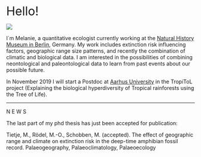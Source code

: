 


<div class="wrapper"></div>

<br>

<!-- <div style="background-color:lightgrey"> -->
<!--   <font size="5"> -->
<!--   <font color="red"> -->
<!--   NEWS : -->
<!--   </font> -->
<!--   Our paper on [Diversity partitioning in the Phanerozoic](https://www.pnas.org/content/early/2018/12/13/1814487116) in PNAS -->
<!--   </font> -->
<!-- </div> -->


 <font size="6">Hello!</font> 

<div style="width:200px; height=1700px">
![](portrait.jpg) 
</div>

I`m Melanie, a quantitative ecologist currently working at the [Natural History Museum in Berlin](https://www.naturkundemuseum.berlin/en/einblicke/mitarbeiter/melanie.tietje), Germany. My work includes extinction risk influencing factors, geographic range size patterns, and recently the combination of climatic and biological data. I am interested in the possibilities of combining neontological and paleontological data to learn from past events about our possible future. 

In November 2019 I will start a Postdoc at [Aarhus University](https://pure.au.dk/portal/en/persons/melanie-tietje(6abaa223-a82b-4577-acce-f2ead58ba86b).html) in the TropiToL project (Explaining the biological hyperdiversity of Tropical rainforests using the Tree of Life). 

  


------

N E W S

The last part of my phd thesis has just been accepted for publication:

Tietje, M., Rödel, M.-O., Schobben, M. (accepted). The effect of geographic range and climate on extinction risk in the deep-time amphibian fossil record. Palaeogeography, Palaeoclimatology, Palaeoecology

